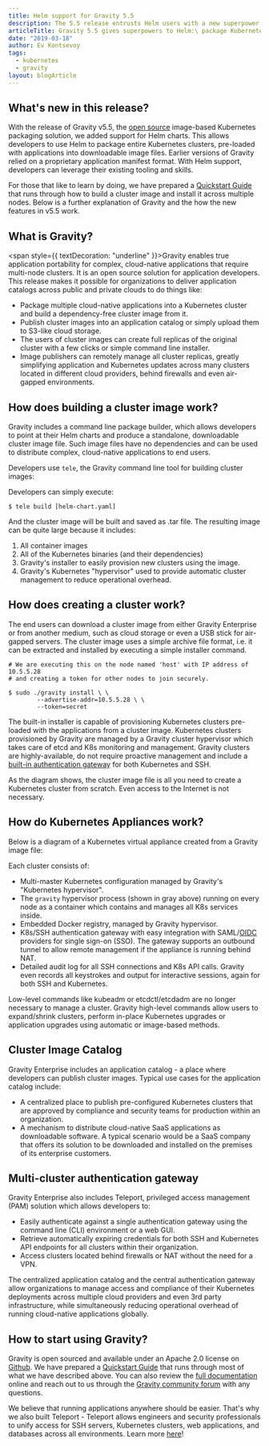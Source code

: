 ```yaml
---
title: Helm support for Gravity 5.5
description: The 5.5 release entrusts Helm users with a new superpower:\ the ability to build downloadable Kubernetes images using their Helm Charts.
articleTitle: Gravity 5.5 gives superpowers to Helm:\ package Kubernetes apps as self-contained tarballs
date: "2019-03-18"
author: Ev Kontsevoy
tags:
  - kubernetes
  - gravity
layout: blogArticle
---
```



## What's new in this release?

With the release of Gravity v5.5, the [open source](https://github.com/gravitational/gravity)
image-based Kubernetes packaging solution, we added support for Helm charts.
This allows developers to use Helm to package entire Kubernetes clusters,
pre-loaded with applications into downloadable image files. Earlier versions of
Gravity relied on a proprietary application manifest format. With Helm support,
developers can leverage their existing tooling and skills.

For those that like to learn by doing, we have prepared a [Quickstart Guide](https://goteleport.com/gravity/docs/quickstart/)
that runs through how to build a cluster image and install it across multiple
nodes. Below is a further explanation of Gravity and the how the new features
in v5.5 work.

## What is Gravity?

<span style={{ textDecoration: "underline" }}>Gravity enables true application portability for complex, cloud-native applications that require multi-node clusters.</span> It is an open source solution for application developers. This release makes it possible
for organizations to deliver application catalogs across public and private clouds
to do things like:

- Package multiple cloud-native applications into a Kubernetes cluster and build a dependency-free cluster image from it.
- Publish cluster images into an application catalog or simply upload them to S3-like cloud storage.
- The users of cluster images can create full replicas of the original cluster with a few clicks or simple command line installer.
- Image publishers can remotely manage all cluster replicas, greatly simplifying application and Kubernetes updates across many clusters
  located in different cloud providers, behind firewalls and even air-gapped environments.


## How does building a cluster image work?

Gravity includes a command line package builder, which allows developers to point at their Helm charts and produce a standalone,
downloadable cluster image file. Such image files have no dependencies and can be used to distribute complex, cloud-native applications to
end users.

Developers use <code>tele</code>, the Gravity command line tool for building cluster images:

<BlogImage src="./assets/gravity-5-5-tele.png" />

Developers can simply execute:

```
$ tele build [helm-chart.yaml]
```



And the cluster image will be built and saved as .tar file. The resulting image can be quite large because it includes:

1. All container images
2. All of the Kubernetes binaries (and their dependencies)
3. Gravity's installer to easily provision new clusters using the image.
4. Gravity's Kubernetes "hypervisor" used to provide automatic cluster management to reduce operational overhead.

## How does creating a cluster work?

The end users can download a cluster image from either Gravity Enterprise or from another medium, such as cloud storage or even a USB stick
for air-gapped servers. The cluster image uses a simple archive file format, i.e. it can be extracted and installed by executing a simple
installer command.

```
# We are executing this on the node named 'host' with IP address of 10.5.5.28
# and creating a token for other nodes to join securely.

$ sudo ./gravity install \ \
        --advertise-addr=10.5.5.28 \ \
        --token=secret
```

The built-in installer is capable of provisioning Kubernetes clusters pre-loaded with the applications from a cluster image. Kubernetes
clusters provisioned by Gravity are managed by a Gravity cluster hypervisor which takes care of etcd and K8s monitoring and management.
Gravity clusters are highly-available, do not require proactive management and include a [built-in authentication
gateway](https://goteleport.com/how-it-works/) for both Kubernetes and SSH.

<BlogImage src="./assets/gravity-5-5-install.png" />


As the diagram shows, the cluster image file is all you need to create a Kubernetes cluster from scratch. Even access to the Internet is not necessary.

## How do Kubernetes Appliances work?

Below is a diagram of a Kubernetes virtual appliance created from a Gravity image file:

<BlogImage src="./assets/gravity-tar-file.png" />

Each cluster consists of:

- Multi-master Kubernetes configuration managed by Gravity's "Kubernetes hypervisor".
- The `gravity` hypervisor process (shown in gray above) running on every node as a container which contains and manages all K8s services inside.
- Embedded Docker registry, managed by Gravity hypervisor.
- K8s/SSH authentication gateway with easy integration with SAML/[OIDC](https://goteleport.com/blog/how-oidc-authentication-works/) providers for single sign-on (SSO). The gateway supports an outbound tunnel to allow remote management if the appliance is running behind NAT.
- Detailed audit log for all SSH connections and K8s API calls. Gravity even records all keystrokes and output for interactive sessions, again for both SSH and Kubernetes.

Low-level commands like kubeadm or etcdctl/etcdadm are no longer necessary to manage a cluster. Gravity high-level commands allow users to expand/shrink clusters, perform in-place Kubernetes upgrades or application upgrades using automatic or image-based methods.

## Cluster Image Catalog

Gravity Enterprise includes an application catalog - a place where developers can publish cluster images. Typical use cases for the application catalog include:

- A centralized place to publish pre-configured Kubernetes clusters that are approved by compliance and security teams for production within an organization.
- A mechanism to distribute cloud-native SaaS applications as downloadable software. A typical scenario would be a SaaS company that offers its solution to be downloaded and installed on the premises of its enterprise customers.

## Multi-cluster authentication gateway

Gravity Enterprise also includes Teleport, privileged access management (PAM) solution which allows developers to:

- Easily authenticate against a single authentication gateway using the command line (CLI) environment or a web GUI.
- Retrieve automatically expiring credentials for both SSH and Kubernetes API endpoints for all clusters within their organization.
- Access clusters located behind firewalls or NAT without the need for a VPN.

The centralized application catalog and the central authentication gateway allow organizations to manage access and compliance of their
Kubernetes deployments across multiple cloud providers and even 3rd party infrastructure, while simultaneously reducing operational overhead
of running cloud-native applications globally.

<EmailSubscribeViolet />

## How to start using Gravity?

Gravity is open sourced and available under an Apache 2.0 license on [Github](https://github.com/gravitational/gravity). We have prepared a
[Quickstart Guide](https://goteleport.com/gravity/docs/quickstart/) that runs through most of what we have described above. You can also review the [full
documentation](https://goteleport.com/gravity/docs/overview/) online and reach out to us through the [Gravity community forum](https://github.com/gravitational/gravity/discussions) with any
questions.

We believe that running applications anywhere should be easier. That's why we also built Teleport - Teleport allows engineers and security
professionals to unify access for SSH servers, Kubernetes clusters, web applications, and databases across all environments. Learn more
[here](https://goteleport.com/)!
